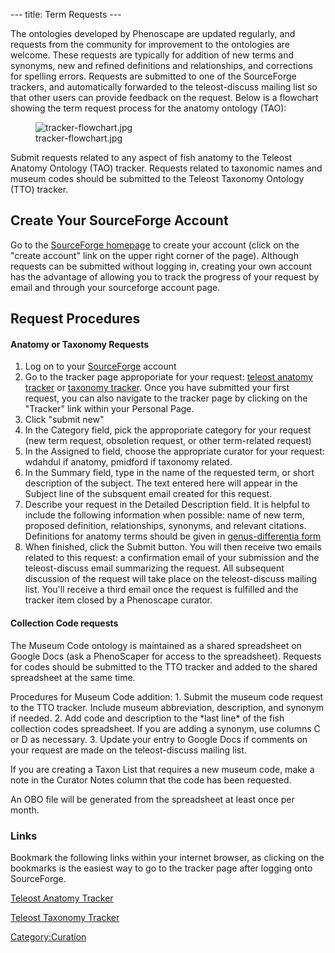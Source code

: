 ---
title: Term Requests
---

The ontologies developed by Phenoscape are updated regularly, and requests from the community for improvement to the ontologies are welcome.  These requests are typically for addition of new terms and synonyms, new and refined definitions and relationships, and corrections for spelling errors. Requests are submitted to one of the SourceForge trackers, and automatically forwarded to the teleost-discuss mailing list so that other users can provide feedback on the request. Below is a flowchart showing the term request process for the anatomy ontology (TAO):

[[Image:tracker-flowchart.jpg]]

Submit requests related to any aspect of fish anatomy to the Teleost Anatomy Ontology (TAO) tracker. Requests related to taxonomic names and museum codes should be submitted to the Teleost Taxonomy Ontology (TTO) tracker.

==Create Your SourceForge Account==
Go to the [http://sourceforge.net/ SourceForge homepage] to create your account (click on the "create account" link on the upper right corner of the page). Although requests can be submitted without logging in, creating your own account has the advantage of allowing you to track the progress of your request by email and through your sourceforge account page.

==Request Procedures==
====Anatomy or Taxonomy Requests====
# Log on to your [http://sourceforge.net/ SourceForge] account
# Go to the tracker page approporiate for your request: [http://sourceforge.net/tracker/?group_id=76834&atid=994764 teleost anatomy tracker] or [http://sourceforge.net/tracker/?atid=1046550&group_id=76834&func=browse taxonomy tracker]. Once you have submitted your first request, you can also navigate to the tracker page by clicking on the "Tracker" link within your Personal Page.
# Click "submit new"
# In the Category field, pick the approporiate category for your request (new term request, obsoletion request, or other term-related request)
#  In the Assigned to field, choose the appropriate curator for your request: wdahdul if anatomy, pmidford if taxonomy related.
#  In the Summary field, type in the name of the requested term, or short description of the subject.  The text entered here will appear in the Subject line of the subsquent email created for this request.
#  Describe your request in the Detailed Description field.  It is helpful to include the following information when possible:  name of new term, proposed definition, relationships, synonyms, and relevant citations. Definitions for anatomy terms should be given in [[Teleost_Anatomy_Ontology#Genus-differentia_definitions|genus-differentia form]]
# When finished, click the Submit button.  You will then receive two emails related to this request: a confirmation email of your submission and the teleost-discuss email summarizing the request. All subsequent discussion of the request will take place on the teleost-discuss mailing list. You'll receive a third email once the request is fulfilled and the tracker item closed by a Phenoscape curator.

====Collection Code requests====

The Museum Code ontology is maintained as a shared spreadsheet on Google Docs (ask a PhenoScaper for access to the spreadsheet). Requests for codes should be submitted to the TTO tracker and added to the shared spreadsheet at the same time.  

Procedures for Museum Code addition:
1. Submit the museum code request to the TTO tracker.  Include museum abbreviation, description, and synonym if needed.
2. Add code and description to the *last line* of the fish collection codes spreadsheet.  If you are adding a synonym, use columns C or D as necessary.
3. Update your entry to Google Docs if comments on your request are made on the teleost-discuss mailing list. 

If you are creating a Taxon List that requires a new museum code, make a note in the Curator Notes column that the code has been requested.  

An OBO file will be generated from the spreadsheet at least once per month.  

===Links===
Bookmark the following links within your internet browser, as clicking on the bookmarks is the easiest way to go to the tracker page after logging onto SourceForge.

[http://sourceforge.net/tracker/?group_id=76834&atid=994764 Teleost Anatomy Tracker]

[http://sourceforge.net/tracker/?atid=1046550&group_id=76834&func=browse Teleost Taxonomy Tracker]

[[Category:Curation]]